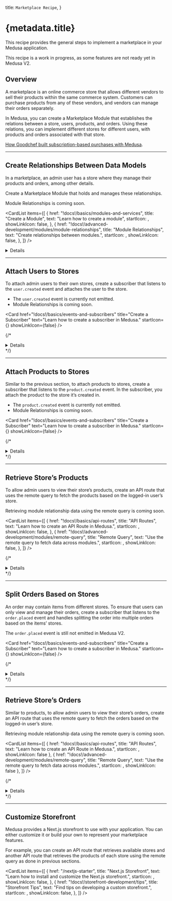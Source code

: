 
  title: `Marketplace Recipe`,
}

# {metadata.title}

This recipe provides the general steps to implement a marketplace in your Medusa application.

<Note type="soon" title="In Development">

This recipe is a work in progress, as some features are not ready yet in Medusa V2.

</Note>

## Overview

A marketplace is an online commerce store that allows different vendors to sell their products within the same commerce system. Customers can purchase products from any of these vendors, and vendors can manage their orders separately.

In Medusa, you can create a Marketplace Module that establishes the relations between a store, users, products, and orders. Using these relations, you can implement different stores for different users, with products and orders associated with that store.

<Note title="Related use-case">

[How Goodchef built subscription-based purchases with Medusa](https://medusajs.com/blog/foraged/).

</Note>

---

## Create Relationships Between Data Models

In a marketplace, an admin user has a store where they manage their products and orders, among other details.

Create a Marketplace Module that holds and manages these relationships.

<Note type="soon">

Module Relationships is coming soon.

</Note>

<CardList
  items={[
    {
      href: "!docs!/basics/modules-and-services",
      title: "Create a Module",
      text: "Learn how to create a module",
      startIcon: <AcademicCapSolid />,
      showLinkIcon: false,
    },
    {
      href: "!docs!/advanced-development/modules/module-relationships",
      title: "Module Relationships",
      text: "Create relationships between modules.",
      startIcon: <AcademicCapSolid />,
      showLinkIcon: false,
    },
  ]}
/>

<Details summaryContent="Example">

In this section, you’ll create a Marketplace Module with the necessary relationships and functionalities in the main service.

Start by creating the directory `src/modules/marketplace`.

Then, create the file `src/modules/marketplace/models/store-user.ts` with the following content:

```ts title="src/modules/marketplace/models/store-user.ts"
import { model } from "@medusajs/utils"

const StoreUser = model.define("store_user", {
  id: model.id().primaryKey(),
  store_id: model.text(),
  user_id: model.text(),
})

export default StoreUser
```

This creates a `StoreUser` data model with the `store_id` and `user_id` properties.

{/* These properties will be used later to establish relationships to the Store and User modules. */}

Next, create the file `src/modules/marketplace/models/store-product.ts` with the following content:

```ts title="src/modules/marketplace/models/store-product.ts"
import { model } from "@medusajs/utils"

const StoreProduct = model.define("store_user", {
  id: model.id().primaryKey(),
  store_id: model.text(),
  product_id: model.text(),
})

export default StoreProduct
```

This creates a `StoreProduct` data model with the `store_id` and `product_id` properties.

{/* These properties will be used later to establish relationships to the Store and Product modules. */}

Finally, create the file `src/modules/marketplace/models/store-order.ts` with the following content:

```ts title="src/modules/marketplace/models/store-order.ts"
import { model } from "@medusajs/utils"

const StoreOrder = model.define("store_user", {
  id: model.id().primaryKey(),
  store_id: model.text(),
  order_id: model.text(),
  parent_order_id: model.text(),
})

export default StoreOrder
```

This creates a `StoreOrder` data model with the `store_id`, `order_id`, and `parent_order_id` properties.

{/* The `store_id` and `order_id` properties will be used to establish relationships to the Store and Order modules. You’ll learn about the use of `parent_order_id` in a later section. */}

To reflect these changes on the database, create the migration `src/modules/marketplace/migrations/Migration20240514143248.ts` with the following content:

```ts title="src/modules/marketplace/migrations/Migration20240514143248.ts"
import { Migration } from "@mikro-orm/migrations"

export class Migration20240514143248 extends Migration {
  async up(): Promise<void> {
    this.addSql(
      'create table if not exists "store_order" ("id" varchar(255) not null, "store_id" text not null, "order_id" text not null, "parent_order_id" text not null, constraint "store_order_pkey" primary key ("id"));'
    )

    this.addSql(
      'create table if not exists "store_product" ("id" varchar(255) not null, "store_id" text not null, "product_id" text not null, constraint "store_product_pkey" primary key ("id"));'
    )

    this.addSql(
      'create table if not exists "store_user" ("id" varchar(255) not null, "store_id" text not null, "user_id" text not null, constraint "store_user_pkey" primary key ("id"));'
    )
  }

  async down(): Promise<void> {
    this.addSql('drop table if exists "store_order" cascade;')

    this.addSql('drop table if exists "store_product" cascade;')

    this.addSql('drop table if exists "store_user" cascade;')
  }
}
```

You’ll run the migration after registering the module in the Medusa configurations.

Then, create the module’s main service at `src/modules/marketplace/service.ts` with the following content:

  ["6", "MedusaService", "Extends the service factory to generate data management features."]
]
  
  ```ts title="src/modules/marketplace/service.ts" highlights={mainServiceHighlights} collapsibleLines="1-5" expandButtonLabel="Show Imports"
  import { MedusaService } from "@medusajs/utils"
  import StoreUser from "./models/store-user"
  import StoreProduct from "./models/store-product"
  import StoreOrder from "./models/store-order"

class MarketplaceModuleService extends MedusaService({
StoreUser,
StoreProduct,
StoreOrder,
}){
// TODO add custom methods
}

  export default MarketplaceModuleService
  ```
  
  The module’s main service extends the service factory to generate data management features for the `StoreUser`, `StoreProduct`, and `StoreOrder` data models.
  
  Finally, create the module definition at `src/modules/marketplace/index.ts` with the following content:
  
  ```ts title="src/modules/marketplace/index.ts"
  import MarketplaceModuleService from "./service"
  import { Module } from "@medusajs/utils"

  export default Module({
    service: MarketplaceModuleService,
  })
  ```
  
  To use the module, add it to the `modules` object in `medusa-config.js`:
  
  ```js title="medusa-config.js"
  module.exports = defineConfig({
    // ...
    modules: {
      marketplaceModuleService: {
        resolve: "./modules/marketplace",
        definition: {
          isQueryable: true,
        },
      },
    },
  },
})
```

Then, run the migrations of the module:

```bash npm2yarn
npx medusa migrations run
```

</Details>


---

## Attach Users to Stores

To attach admin users to their own stores, create a subscriber that listens to the `user.created` event and attaches the user to the store.

<Note type="soon">

- The `user.created` event is currently not emitted.
- Module Relationships is coming soon.

</Note>

<Card
  href="!docs!/basics/events-and-subscribers"
  title="Create a Subscriber"
  text="Learn how to create a subscriber in Medusa."
  startIcon={<AcademicCapSolid />}
  showLinkIcon={false}
/>

{/\* <Details summaryContent="Example">

Create the file `src/subscribers/user-created.ts` with the following content:

  ["13", "data", "The event data payload with the created user's ID."],
  ["27", "retrieveUser", "Retrieve the created user."],
  ["29", "createStores", "Create a store for that user using the Store Module."],
  ["33", "createStoreUsers", "Create a relationship between the user and the store by creating a `StoreUser` record."]
]
  
  ```ts title="src/subscribers/user-created.ts" highlights={userSubscriberHighlights} collapsibleLines="1-11" expandButtonLabel="Show Imports"
  import type { 
    SubscriberArgs, 
    SubscriberConfig,
  } from "@medusajs/medusa"
  import { ModuleRegistrationName } from "@medusajs/utils"
  import { 
    IUserModuleService,
    IStoreModuleService,
  } from "@medusajs/types"
  import MarketplaceModuleService from "../modules/marketplace/service"

export default async function userCreatedHandler({
data,
container,
}: SubscriberArgs<{ id: string }>) {
const { id } = "data" in data ? data.data : data
const userModuleService: IUserModuleService = container.resolve(
ModuleRegistrationName.USER
)
const storeModuleService: IStoreModuleService = container.resolve(
ModuleRegistrationName.STORE
)
const marketplaceModuleService: MarketplaceModuleService = container.resolve(
"marketplaceModuleService"
)

    const user = await userModuleService.retrieveUser(id)

    const store = await storeModuleService.createStores({
      name: `${user.first_name}'s Store`,
    })

    const storeUser = await marketplaceModuleService.createStoreUsers({
      store_id: store.id,
      user_id: user.id,
    })

    console.log(`Created StoreUser ${storeUser.id}`)

}

export const config: SubscriberConfig = {
event: "user.created",
}

````

This adds a subscriber to the `user.created` event. In the subscriber, you:

- Retrieve the created user. The created user’s ID is passed in the event’s data payload.
- Create a store for that user using the Store Module.
- Create a relationship between the user and the store by creating a `StoreUser` record.

To test it out, use the `medusa user` command to create a user:

```bash npm2yarn
npx medusa user -e my-admin@medusa-test.com -p supersecret
````

At the end of the output, you should see the message `Created StoreUser {store_user_id}` where the `{store_user_id}` is the ID of the created `StoreUser`.

</Details> */}

---

## Attach Products to Stores

Similar to the previous section, to attach products to stores, create a subscriber that listens to the `product.created` event. In the subscriber, you attach the product to the store it’s created in.

<Note type="soon">

- The `product.created` event is currently not emitted.
- Module Relationships is coming soon.

</Note>

<Card
  href="!docs!/basics/events-and-subscribers"
  title="Create a Subscriber"
  text="Learn how to create a subscriber in Medusa."
  startIcon={<AcademicCapSolid />}
  showLinkIcon={false}
/>

{/\* <Details summaryContent="Example">

Create the file `src/subscribers/product-created.ts` with the following content:

  ["24", "retrieveProduct", "Retrieve the created product."],
  ["26", "", "This subscriber requires the store ID to be set in `product.metadata.store_id`. If not, the subscriber ends execution."],
  ["30", "createStoreProducts", "Create a relationship between the product and the store by creating a `StoreProduct` record."]
]
    
  ```ts title="src/subscribers/product-created.ts" highlights={productSubscriberHighlights} collapsibleLines="1-10" expandButtonLabel="Show Imports"
  import type { 
    SubscriberArgs, 
    SubscriberConfig,
  } from "@medusajs/medusa"
  import { ModuleRegistrationName } from "@medusajs/utils"
  import { 
    IProductModuleService,
  } from "@medusajs/types"
  import MarketplaceModuleService from "../modules/marketplace/service"

export default async function productCreateHandler({
data,
container,
}: SubscriberArgs<{ id: string }>) {
const { id } = "data" in data ? data.data : data
const productModuleService: IProductModuleService = container.resolve(
ModuleRegistrationName.PRODUCT
)

    const marketplaceModuleService: MarketplaceModuleService = container.resolve(
      "marketplaceModuleService"
    )

    const product = await productModuleService.retrieveProduct(id)

    if (!product.metadata?.store_id) {
      return
    }

    await marketplaceModuleService.createStoreProducts({
      store_id: product.metadata.store_id as string,
      product_id: id,
    })

}

export const config: SubscriberConfig = {
event: "product.created",
}

````

This adds a subscriber to the `product.created` event. In the subscriber, you:

- Retrieve the created product.
- This subscriber requires the store ID to be set in `product.metadata.store_id`. If not, the subscriber ends execution.
- If the store ID is found, create a relationship between the product and the store by creating a `StoreProduct` record.

To test it out, start the Medusa application:

```bash npm2yarn
npm run dev
````

Then, send an authenticated `POST` request to `/admin/products`:

```bash
curl -X POST 'http://localhost:9000/admin/products' \
-H 'Content-Type: application/json' \
-H 'Authorization: Bearer {jwt_token}' \
--data '{
    "title": "My Shirt 13",
    "metadata": {
        "store_id": "store_01HXV74JCCAHA3F2X3EWZTZG5R"
    }
}'
```

This returns the created product. In the next section, you’ll implement the API route to fetch the products of a store.

</Details> */}


---

## Retrieve Store’s Products

To allow admin users to view their store’s products, create an API route that uses the remote query to fetch the products based on the logged-in user’s store.

<Note type="soon">

Retrieving module relationship data using the remote query is coming soon.

</Note>

<CardList
  items={[
    {
      href: "!docs!/basics/api-routes",
      title: "API Routes",
      text: "Learn how to create an API Route in Medusa.",
      startIcon: <AcademicCapSolid />,
      showLinkIcon: false,
    },
    {
      href: "!docs!/advanced-development/modules/remote-query",
      title: "Remote Query",
      text: "Use the remote query to fetch data across modules.",
      startIcon: <AcademicCapSolid />,
      showLinkIcon: false,
    },
  ]}
/>

{/\* <Details summaryContent="Example">

Create the file `src/api/admin/marketplace/products/route.ts` with the following content:

  ["26", "storeUsers", "Retrieve the store of the logged-in user."],
  ["38", "query", "Build a query that retrieves the products of that store."],
  ["50", "remoteQuery", "Retrieve the products using remote query."]
]
    
  ```ts title="src/api/admin/marketplace/products/route.ts" highlights={productRoutesHighlights} collapsibleLines="1-13" expandButtonLabel="Show Imports"
  import { 
    AuthenticatedMedusaRequest, 
    MedusaResponse,
  } from "@medusajs/medusa"
  import { RemoteQueryFunction } from "@medusajs/modules-sdk"
  import { 
    remoteQueryObjectFromString,
    ContainerRegistrationKeys,
    MedusaError,
  } from "@medusajs/utils"
  import MarketplaceModuleService 
    from "../../../../modules/marketplace/service"

export async function GET(
req: AuthenticatedMedusaRequest,
res: MedusaResponse
): Promise<void> {
const marketplaceModuleService: MarketplaceModuleService =
req.scope.resolve(
"marketplaceModuleService"
)
const remoteQuery: RemoteQueryFunction = req.scope.resolve(
ContainerRegistrationKeys.REMOTE_QUERY
)

    const storeUsers = await marketplaceModuleService
      .listStoreUsers({
        user_id: req.auth_context.actor_id,
      })

    if (!storeUsers.length) {
      throw new MedusaError(
        MedusaError.Types.NOT_FOUND,
        "This user doesn't have an associated store."
      )
    }

    const query = remoteQueryObjectFromString({
      entryPoint: "store_product",
      fields: [
        "product.*",
      ],
      variables: {
        filters: {
          store_id: storeUsers[0].store_id,
        },
      },
    })

    const result = await remoteQuery(query)

    res.json({
      store_id: storeUsers[0].store_id,
      products: result.map((data) => data.product),
    })

}

````

This creates a `GET` API route at `/admin/marketplace/products`. In the API route, you:

- Retrieve the store of the logged-in user.
- Build a query that retrieves the products of that store.
- Retrieve the products using remote query and return them.

Next, create the file `src/api/middlewares.ts` with the following content:

```ts title="src/api/middlewares.ts"
import {
  MiddlewaresConfig,
  authenticate,
} from "@medusajs/medusa"

export const config: MiddlewaresConfig = {
  routes: [
    {
      matcher: "/admin/marketplace*",
      middlewares: [
        authenticate(
          "admin",
          ["session", "bearer", "api-key"]
        ),
      ],
    },
  ],
}
````

This ensures that only authenticated admin users can access your API route.

To test it out, start the Medusa application. Then, send a `GET` request to `/admin/marketplace/products`:

```bash
curl 'localhost:9000/admin/marketplace/products' \
-H 'Authorization: Bearer {jwt_token}'
```

This will return the product you created in the previous section, if the `{jwt_token}` belongs to the user of the same store ID.

</Details> */}


---

## Split Orders Based on Stores

An order may contain items from different stores. To ensure that users can only view and manage their orders, create a subscriber that listens to the `order.placed` event and handles splitting the order into multiple orders based on the items’ stores.

<Note type="soon">

The `order.placed` event is still not emitted in Medusa V2.

</Note>

<Card
  href="!docs!/basics/events-and-subscribers"
  title="Create a Subscriber"
  text="Learn how to create a subscriber in Medusa."
  startIcon={<AcademicCapSolid />}
  showLinkIcon={false}
/>

{/\* <Details summaryContent="Example">

Create the file `src/subscribers/order-created.ts` with the following content:

  ["35", "", "Loop over the created order’s items."],
  ["57", "", "Group the items by their store ID."],
  ["72", "createStoreOrders", "If the items have the same store ID, then associate the created order with the store."],
  ["88", "createStoreOrders", "If there are items from more than one store in the order, create child orders and associate each of them with the store."],
  ["91", "parent_order_id", "The `parent_order_id` property in the `StoreOrder` data model points to the original order."]
]
    
  ```ts title="src/subscribers/order-created.ts" highlights={orderSubscriberHighlights} collapsibleLines="1-13" expandButtonLabel="Show Imports"
  import type { 
    SubscriberArgs, 
    SubscriberConfig,
  } from "@medusajs/medusa"
  import { ModuleRegistrationName } from "@medusajs/utils"
  import { 
    IOrderModuleService,
    CreateOrderDTO,
  } from "@medusajs/types"
  import MarketplaceModuleService 
    from "../modules/marketplace/service"
  import { createOrdersWorkflow } from "@medusajs/core-flows"

export default async function orderCreatedHandler({
data,
container,
}: SubscriberArgs<{ id: string }>) {
const { id } = "data" in data ? data.data : data
const orderModuleService: IOrderModuleService =
container.resolve(
ModuleRegistrationName.ORDER
)

    const marketplaceModuleService: MarketplaceModuleService =
      container.resolve(
        "marketplaceModuleService"
      )

    const storeToOrders: Record<string, CreateOrderDTO> = {}

    const order = await orderModuleService.retrieveOrder(id, {
      relations: ["items"],
    })

    await Promise.all(order.items?.map(async (item) => {
      const storeProduct = await marketplaceModuleService
        .listStoreProducts({
          product_id: item.product_id,
        })

      if (!storeProduct.length) {
        return
      }

      const storeId = storeProduct[0].store_id

      if (!storeToOrders[storeId]) {
        const { id, ...orderDetails } = order
        storeToOrders[storeId] = {
          ...orderDetails,
          items: [],
        }
      }

      const { id, ...itemDetails } = item

      storeToOrders[storeId].items.push(itemDetails)
    }))

    const storeToOrdersKeys = Object.keys(storeToOrders)

    if (!storeToOrdersKeys.length) {
      return
    }

    if (
      storeToOrdersKeys.length === 1 &&
      storeToOrders[0].items.length === order.items.length
    ) {
      // The order is composed of items from one store, so
      // associate the order as-is with the store.
      await marketplaceModuleService.createStoreOrders({
        store_id: storeToOrdersKeys[0],
        order_id: order.id,
      })

      return
    }

    // create store orders for each child order
    await Promise.all(
      storeToOrdersKeys.map(async (storeId) => {
        const { result } = await createOrdersWorkflow(container)
          .run({
            input: storeToOrders[storeId],
          })

        await marketplaceModuleService.createStoreOrders({
          store_id: storeId,
          order_id: result.id,
          parent_order_id: order.id,
        })
      })
    )

}

export const config: SubscriberConfig = {
event: "order.placed",
}

````

This adds a subscriber to the `order.placed` event. In the subscriber, you:

- Loop over the created order’s items.
- Group the items by their store ID.
- If the items have the same store ID, then associate the created order with the store.
- If there are items from more than one store in the order, create child orders and associate each of them with the store. Here, you use the `parent_order_id` property in the `StoreOrder` data model to point to the original order.

To test this out, create an order in your store. That will run the subscriber and create the child orders.

The next section covers how to retrieve the store’s orders.

</Details> */}


---

## Retrieve Store’s Orders

Similar to products, to allow admin users to view their store’s orders, create an API route that uses the remote query to fetch the orders based on the logged-in user’s store.

<Note type="soon">

Retrieving module relationship data using the remote query is coming soon.

</Note>

<CardList items={[
{
  href: "!docs!/basics/api-routes",
  title: "API Routes",
  text: "Learn how to create an API Route in Medusa.",
  startIcon: <AcademicCapSolid />,
  showLinkIcon: false
},
{
  href: "!docs!/advanced-development/modules/remote-query",
  title: "Remote Query",
  text: "Use the remote query to fetch data across modules.",
  startIcon: <AcademicCapSolid />,
  showLinkIcon: false
},
]} />

{/* <Details summaryContent="Example">

Create the file `src/api/admin/marketplace/orders/route.ts` with the following content:

["25", "", "Retrieve the store of the logged-in user."],
["29", "", "Build a query that retrieves the orders of that store."],
["41", "", "Retrieve the orders using remote query."]
]

```ts title="src/api/admin/marketplace/orders/route.ts" highlights={orderRoutesHighlights} collapsibleLines="1-12" expandButtonLabel="Show Imports"
import {
  AuthenticatedMedusaRequest,
  MedusaResponse,
} from "@medusajs/medusa"
import { RemoteQueryFunction } from "@medusajs/modules-sdk"
import {
  remoteQueryObjectFromString,
  ContainerRegistrationKeys,
} from "@medusajs/utils"
import MarketplaceModuleService
  from "../../../../modules/marketplace/service"

export async function GET(
  req: AuthenticatedMedusaRequest,
  res: MedusaResponse
): Promise<void> {
  const marketplaceModuleService: MarketplaceModuleService =
    req.scope.resolve(
      "marketplaceModuleService"
    )
  const remoteQuery: RemoteQueryFunction = req.scope.resolve(
    ContainerRegistrationKeys.REMOTE_QUERY
  )

  const storeUsers = await marketplaceModuleService.listStoreUsers({
    user_id: req.auth_context.actor_id,
  })

  const query = remoteQueryObjectFromString({
    entryPoint: "store_order",
    fields: [
      "order.*",
    ],
    variables: {
      filters: {
        store_id: storeUsers[0].store_id,
      },
    },
  })

  const result = await remoteQuery(query)

  res.json({
    orders: result.map((data) => data.order),
  })
}
````

This creates a `GET` API route at `/admin/marketplace/orders`. In the API route, you:

- Retrieve the store of the logged-in user.
- Build a query that retrieves the orders of that store.
- Retrieve the orders using remote query and return them.

To test it out, start the Medusa application. Then, send a `GET` request to `/admin/marketplace/orders`:

```bash
curl 'localhost:9000/admin/marketplace/orders' \
-H 'Authorization: Bearer {jwt_token}'
```

This will return the orders you created in the previous section if the `{jwt_token}` belongs to the user of the same store ID.

</Details> */}

---

## Customize Storefront

Medusa provides a Next.js storefront to use with your application. You can either customize it or build your own to represent your marketplace features.

For example, you can create an API route that retrieves available stores and another API route that retrieves the products of each store using the remote query as done in previous sections.

<CardList
  items={[
    {
      href: "/nextjs-starter",
      title: "Next.js Storefront",
      text: "Learn how to install and customize the Next.js storefront.",
      startIcon: <AcademicCapSolid />,
      showLinkIcon: false,
    },
    {
      href: "!docs!/storefront-development/tips",
      title: "Storefront Tips",
      text: "Find tips on developing a custom storefront.",
      startIcon: <AcademicCapSolid />,
      showLinkIcon: false,
    },
  ]}
/>
